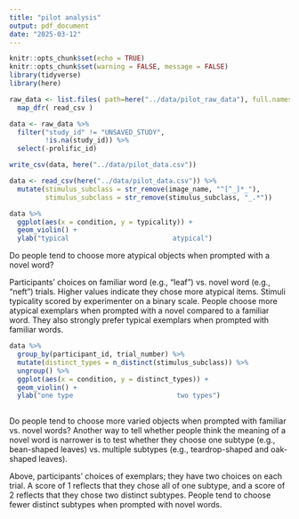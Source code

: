 ```yaml
---
title: "pilot analysis"
output: pdf_document
date: "2025-03-12"
---
```


```r
knitr::opts_chunk$set(echo = TRUE)
knitr::opts_chunk$set(warning = FALSE, message = FALSE) 
library(tidyverse)
library(here)
```

```r
raw_data <- list.files( path=here("../data/pilot_raw_data"), full.names=TRUE ) %>% 
  map_dfr( read_csv )

data <- raw_data %>%
  filter("study_id" != "UNSAVED_STUDY",
         !is.na(study_id)) %>%
  select(-prolific_id) 

write_csv(data, here("../data/pilot_data.csv"))
```

```r
data <- read_csv(here("../data/pilot_data.csv")) %>%
  mutate(stimulus_subclass = str_remove(image_name, "^[^_]*_"),
         stimulus_subclass = str_remove(stimulus_subclass, "_.*"))

data %>%
  ggplot(aes(x = condition, y = typicality)) + 
  geom_violin() +
  ylab("typical                          atypical")
```

Do people tend to choose more atypical objects when prompted with a novel word?

Participants' choices on familiar word (e.g., "leaf") vs. novel word (e.g., "neft") trials. Higher values indicate they chose more atypical items. Stimuli typicality scored by experimenter on a binary scale. People choose more atypical exemplars when prompted with a novel compared to a familiar word. They also strongly prefer typical exemplars when prompted with familiar words.

```r
data %>%
  group_by(participant_id, trial_number) %>%
  mutate(distinct_types = n_distinct(stimulus_subclass)) %>%
  ungroup() %>%
  ggplot(aes(x = condition, y = distinct_types)) +
  geom_violin() +
  ylab("one type                          two types")
  
```

Do people tend to choose more varied objects when prompted with familiar vs. novel words? Another way to tell whether people think the meaning of a novel word is narrower is to test whether they choose one subtype (e.g., bean-shaped leaves) vs. multiple subtypes (e.g., teardrop-shaped and oak-shaped leaves). 

Above, participants' choices of exemplars; they have two choices on each trial. A score of 1 reflects that they chose all of one subtype, and a score of 2 reflects that they chose two distinct subtypes. People tend to choose fewer distinct subtypes when prompted with novel words.